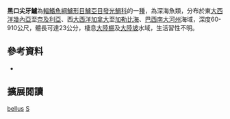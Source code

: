 {{Speciesbox
| name = 黑口尖牙鱸
| image = 
| image_width = 250px
| image_caption = 
| status = NE
| status_system = IUCN3.1
| genus = Synagrops
| species = bellus
| authority = [[Goode_&_Bean|Goode & Bean]], 1896
| synonyms = *''Hypoclydonia bella'', Goode & Bean, 1896
|}}

'''黑口尖牙鱸'''為[[輻鰭魚綱|輻鰭魚綱]][[鱸形目|鱸形目]][[鱸亞目|鱸亞目]][[發光鯛科|發光鯛科]]的一[[種|種]]，為深海魚類，分布於東[[大西洋|大西洋]][[幾內亞|幾內亞]]至[[奈及利亞|奈及利亞]]、西[[大西洋|大西洋]][[加拿大|加拿大]]至[[加勒比海|加勒比海]]、[[巴西|巴西]][[南大河州|南大河州]]海域，深度60-910公尺，體長可達23公分，棲息[[大陸棚|大陸棚]]及[[大陸坡|大陸坡]]水域，生活習性不明。

==參考資料==
*{{FishBase_species|genus=Synagrops|species=bellus|year=2016|month=8}}

== 擴展閱讀 == 
{{refbegin}}
{{wikispecies-inline|Synagrops bellus|黑口尖牙鱸}}
{{refend}}
{{Taxonbar|from=Q2181894}}

[[Category:尖牙鱸屬|bellus]]
[[Category:1896年描述的魚類|S]]


{{鱸形目小作品}}